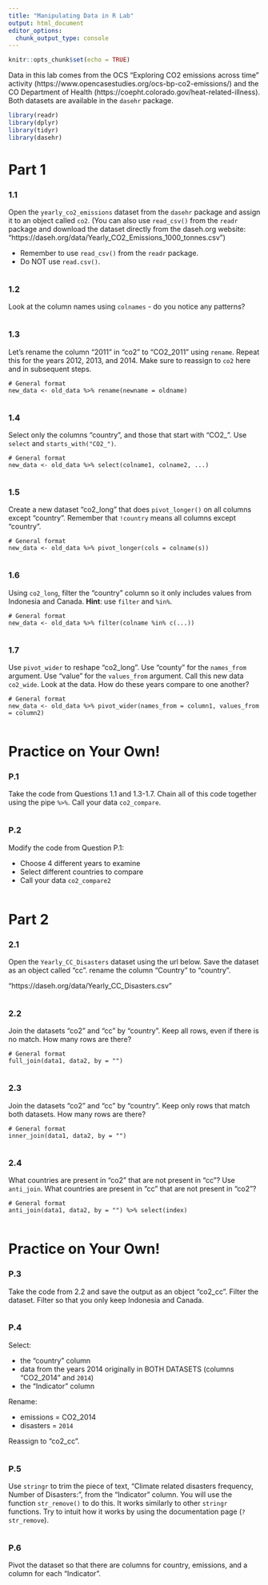 ```yaml
---
title: "Manipulating Data in R Lab"
output: html_document
editor_options: 
  chunk_output_type: console
---
```


```r
knitr::opts_chunk$set(echo = TRUE)
```

Data in this lab comes from the OCS "Exploring CO2 emissions across time" activity (https://www.opencasestudies.org/ocs-bp-co2-emissions/) and the CO Department of Health (https://coepht.colorado.gov/heat-related-illness). Both datasets are available in the `dasehr` package.

```r
library(readr)
library(dplyr)
library(tidyr)
library(dasehr)
```

# Part 1

### 1.1

Open the `yearly_co2_emissions` dataset from the `dasehr` package and assign it to an object called `co2`. (You can also use `read_csv()` from the `readr` package and download the dataset directly from the daseh.org website: "https://daseh.org/data/Yearly_CO2_Emissions_1000_tonnes.csv")

-  Remember to use `read_csv()` from the `readr` package.
-  Do NOT use `read.csv()`.

```r

```

### 1.2

Look at the column names using `colnames` - do you notice any patterns?

```r

```

### 1.3

Let's rename the column "2011" in "co2" to "CO2_2011" using `rename`. Repeat this for the years 2012, 2013, and 2014. Make sure to reassign to `co2` here and in subsequent steps.

```
# General format
new_data <- old_data %>% rename(newname = oldname)
```

```r

```

### 1.4

Select only the columns "country", and those that start with "CO2_". Use `select` and `starts_with("CO2_")`.

```
# General format
new_data <- old_data %>% select(colname1, colname2, ...)
```

```r

```

### 1.5

Create a new dataset "co2_long" that does `pivot_longer()` on all columns except "country". Remember that `!country` means all columns except "country".

```
# General format
new_data <- old_data %>% pivot_longer(cols = colname(s))
```

```r

```

### 1.6

Using `co2_long`, filter the "country" column so it only includes values from Indonesia and Canada. **Hint**: use `filter` and `%in%`.

```
# General format
new_data <- old_data %>% filter(colname %in% c(...))
```

```r

```

### 1.7

Use `pivot_wider` to reshape "co2_long". Use "county" for the `names_from` argument. Use "value" for the `values_from` argument. Call this new data `co2_wide`. Look at the data. How do these years compare to one another?

```
# General format
new_data <- old_data %>% pivot_wider(names_from = column1, values_from = column2)
```

```r

```


# Practice on Your Own!

### P.1

Take the code from Questions 1.1 and 1.3-1.7. Chain all of this code together using the pipe ` %>% `. Call your data `co2_compare`.

```r

```

### P.2

Modify the code from Question P.1:

-  Choose 4 different years to examine 
-  Select different countries to compare
-  Call your data `co2_compare2`

```r

```


# Part 2

### 2.1

Open the `Yearly_CC_Disasters` dataset using the url below. Save the dataset as an object called "cc". rename the column "Country" to "country".

"https://daseh.org/data/Yearly_CC_Disasters.csv"


```r

```


### 2.2

Join the datasets "co2" and "cc" by "country". Keep all rows, even if there is no match. How many rows are there?

```
# General format
full_join(data1, data2, by = "")
```

```r

```


### 2.3

Join the datasets "co2" and "cc" by "country". Keep only rows that match both datasets. How many rows are there?

```
# General format
inner_join(data1, data2, by = "")
```

```r

```


### 2.4

What countries are present in "co2" that are not present in "cc"? Use `anti_join`. What countries are present in "cc" that are not present in "co2"?

```
# General format
anti_join(data1, data2, by = "") %>% select(index)
```

```r

```


# Practice on Your Own!

### P.3

Take the code from 2.2 and save the output as an object "co2_cc". Filter the dataset. Filter so that you only keep Indonesia and Canada.

```r

```


### P.4

Select:

* the "country" column
* data from the years 2014 originally in BOTH DATASETS (columns "CO2_2014" and `2014`)
* the "Indicator" column

Rename:

* emissions = CO2_2014
* disasters = `2014`

Reassign to "co2_cc".

```r

```


### P.5

Use `stringr` to trim the piece of text, "Climate related disasters frequency, Number of Disasters: ", from the "Indicator" column. You will use the function `str_remove()` to do this. It works similarly to other `stringr` functions. Try to intuit how it works by using the documentation page (`?str_remove`).

```r

```


### P.6

Pivot the dataset so that there are columns for country, emissions, and a column for each "Indicator".

```r

```
